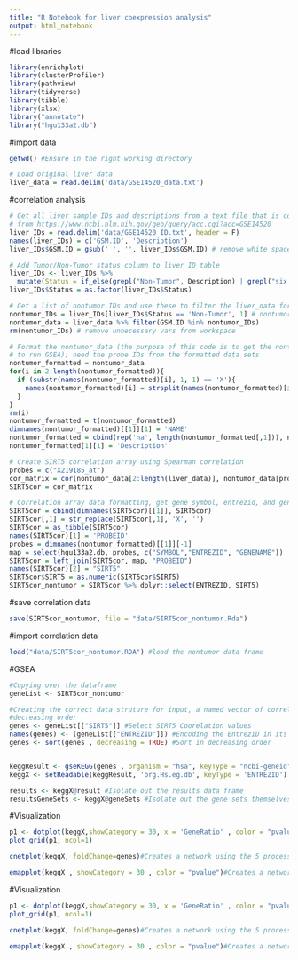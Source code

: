 ```yaml
---
title: "R Notebook for liver coexpression analysis"
output: html_notebook
---
```


#load libraries

```r
library(enrichplot)
library(clusterProfiler)
library(pathview)
library(tidyverse)
library(tibble)
library(xlsx)
library("annotate")
library("hgu133a2.db")
```

#import data
```r
getwd() #Ensure in the right working directory

# Load original liver data
liver_data = read.delim('data/GSE14520_data.txt')

```

#correlation analysis
```r
# Get all liver sample IDs and descriptions from a text file that is copy/pasted 
# from https://www.ncbi.nlm.nih.gov/geo/query/acc.cgi?acc=GSE14520
liver_IDs = read.delim('data/GSE14520_ID.txt', header = F)
names(liver_IDs) = c('GSM.ID', 'Description')
liver_IDs$GSM.ID = gsub(' ', '', liver_IDs$GSM.ID) # remove white space from GSE IDs

# Add Tumor/Non-Tumor status column to liver ID table 
liver_IDs <- liver_IDs %>% 
  mutate(Status = if_else(grepl("Non-Tumor", Description) | grepl("six healthy donors", Description), 'Non-Tumor', 'Tumor'))
liver_IDs$Status = as.factor(liver_IDs$Status)

# Get a list of nontumor IDs and use these to filter the liver_data for nontumor_data
nontumor_IDs = liver_IDs[liver_IDs$Status == 'Non-Tumor', 1] # nontumor liver ids
nontumor_data = liver_data %>% filter(GSM.ID %in% nontumor_IDs)
rm(nontumor_IDs) # remove unnecessary vars from workspace

# Format the nontumor_data (the purpose of this code is to get the nontumor_data in the correct format
# to run GSEA); need the probe IDs from the formatted data sets
nontumor_formatted = nontumor_data
for(i in 2:length(nontumor_formatted)){
  if (substr(names(nontumor_formatted)[i], 1, 1) == 'X'){
    names(nontumor_formatted)[i] = strsplit(names(nontumor_formatted)[i], "X")[[1]][2]
  }
}
rm(i)
nontumor_formatted = t(nontumor_formatted)
dimnames(nontumor_formatted)[[1]][1] = 'NAME'
nontumor_formatted = cbind(rep('na', length(nontumor_formatted[,1])), nontumor_formatted[,1:ncol(nontumor_formatted)])
nontumor_formatted[1][1] = 'Description'

# Create SIRT5 correlation array using Spearman correlation
probes = c("X219185_at")
cor_matrix = cor(nontumor_data[2:length(liver_data)], nontumor_data[probes], method = 'spearman')
SIRT5cor = cor_matrix

# Correlation array data formatting, get gene symbol, entrezid, and gene name for each probe
SIRT5cor = cbind(dimnames(SIRT5cor)[[1]], SIRT5cor)
SIRT5cor[,1] = str_replace(SIRT5cor[,1], 'X', '')
SIRT5cor = as_tibble(SIRT5cor)
names(SIRT5cor)[1] = 'PROBEID'
probes = dimnames(nontumor_formatted)[[1]][-1]
map = select(hgu133a2.db, probes, c("SYMBOL","ENTREZID", "GENENAME"))
SIRT5cor = left_join(SIRT5cor, map, "PROBEID")
names(SIRT5cor)[2] = "SIRT5"
SIRT5cor$SIRT5 = as.numeric(SIRT5cor$SIRT5)
SIRT5cor_nontumor = SIRT5cor %>% dplyr::select(ENTREZID, SIRT5)
```

#save correlation data
```r
save(SIRT5cor_nontumor, file = "data/SIRT5cor_nontumor.Rda")
```


#import correlation data
```r
load("data/SIRT5cor_nontumor.RDA") #load the nontumor data frame
```


#GSEA
```r

#Copying over the dataframe
geneList <- SIRT5cor_nontumor

#Creating the correct data struture for input, a named vector of correlation values for analysis. Ensured to be sorted in 
#decreasing order
genes <- geneList[["SIRT5"]] #Select SIRT5 Coorelation values 
names(genes) <- (geneList[["ENTREZID"]]) #Encoding the EntrezID in its position as an attribute of a numeric vector
genes <- sort(genes , decreasing = TRUE) #Sort in decreasing order


keggResult <- gseKEGG(genes , organism = "hsa", keyType = "ncbi-geneid") #Conduct gene set analysis using KEGG database
keggX <- setReadable(keggResult, 'org.Hs.eg.db', keyType = 'ENTREZID') #Convert the EntrezID to actual gene names

results <- keggX@result #Isolate out the results data frame
resultsGeneSets <- keggX@geneSets #Isolate out the gene sets themselves


```
#Visualization
```r

p1 <- dotplot(keggX,showCategory = 30, x = 'GeneRatio' , color = "pvalue", font.size = 12) + ggtitle("dotplot for SIRT5cor_all Data") #Creates a dotplot using the 30 processes with the lowest pvalues
plot_grid(p1, ncol=1)

cnetplot(keggX, foldChange=genes)#Creates a network using the 5 processes with the lowest pvalues. The processes are central nodes that are connected to the genes that are in its respective gene set

emapplot(keggX , showCategory = 30 , color = "pvalue")#Creates a network using the 30 processes with the lowest pvalues. The processes are nodes that are connected to other processes that share the same genes within its gene set. 

```
#Visualization
```r

p1 <- dotplot(keggX,showCategory = 30, x = 'GeneRatio' , color = "pvalue", font.size = 12) + ggtitle("dotplot for SIRT5cor_all Data") #Creates a dotplot using the 30 processes with the lowest pvalues
plot_grid(p1, ncol=1)

cnetplot(keggX, foldChange=genes)#Creates a network using the 5 processes with the lowest pvalues. The processes are central nodes that are connected to the genes that are in its respective gene set

emapplot(keggX , showCategory = 30 , color = "pvalue")#Creates a network using the 30 processes with the lowest pvalues. The processes are nodes that are connected to other processes that share the same genes within its gene set. 


```


